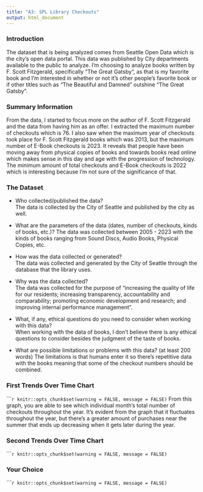 ```yaml
---
title: "A3: SPL Library Checkouts"
output: html_document
---
```


### Introduction

The dataset that is being analyzed comes from Seattle Open Data which is the city's open data portal. This data was published by City departments available to the public to analyze. I'm choosing to analyze books written by F. Scott Fitzgerald, specifically "The Great Gatsby", as that is my favorite book and I'm interested in whether or not it's other people's favorite book or if other titles such as "The Beautiful and Damned" outshine "The Great Gatsby". 


### Summary Information

From the data, I started to focus more on the author of F. Scott Fitzgerald and the data from having him as an offer. I extracted the maximum number of checkouts which is 76. I also saw when the maximum year of checkouts took place for F. Scott Fitzgerald books which was 2013, but the maximum number of E-Book checkouts is 2023. It reveals that people have been moving away from physical copies of books and towards books read online which makes sense in this day and age with the progression of technology. The minimum amount of total checkouts and E-Book checkouts is 2022 which is interesting because I'm not sure of the significance of that. 


### The Dataset

- Who collected/published the data?  
The data is collected by the City of Seattle and published by the city as well. 

- What are the parameters of the data (dates, number of checkouts, kinds of books, etc.)?
The data was collected between 2005 - 2023 with the kinds of books ranging from Sound Discs, Audio Books, Physical Copies, etc. 

- How was the data collected or generated?  
The data was collected and generated by the City of Seattle through the database that the library uses. 

- Why was the data collected?  
The data was collected for the purpose of "increasing the quality of life for our residents; increasing transparency, accountability and comparability; promoting economic development and research; and improving internal performance management". 

- What, if any, ethical questions do you need to consider when working with this data?  
When working with the data of books, I don't believe there is any ethical questions to consider besides the judgment of the taste of books. 

- What are possible limitations or problems with this data?   (at least 200 words)
The limitations is that humans enter it so there's repetitive data with the books meaning that some of the checkout numbers should be combined. 

### First Trends Over Time Chart

``````r
knitr::opts_chunk$set(warning = FALSE, message = FALSE) 
```
From this graph, you are able to see which individual month's total number of checkouts throughout the year. It's evident from the graph that it fluctuates throughout the year, but there's a greater amount of purchases near the summer that ends up decreasing when it gets later during the year. 

### Second Trends Over Time Chart

``````r
knitr::opts_chunk$set(warning = FALSE, message = FALSE) 
```

### Your Choice

``````r
knitr::opts_chunk$set(warning = FALSE, message = FALSE) 
```


